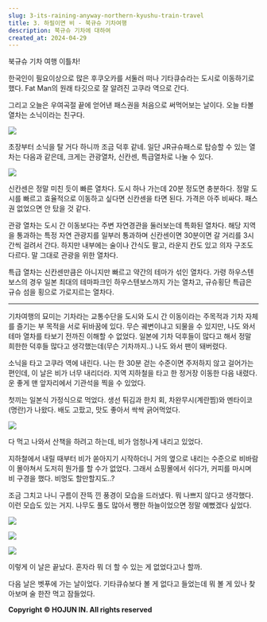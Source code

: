 ```yaml
---
slug: 3-its-raining-anyway-northern-kyushu-train-travel
title: 3. 하필이면 비 - 북규슈 기차여행
description: 북규슈 기차에 대하여
created_at: 2024-04-29
---
```


북규슈 기차 여행 이틀차!

한국인이 필요이상으로 많은 후쿠오카를 서둘러 떠나 기타큐슈라는 도시로 이동하기로 했다. Fat Man의 원래 타깃으로 잘 알려진 고쿠라
역으로 간다.

그리고 오늘은 우여곡절 끝에 얻어낸 패스권을 처음으로 써먹어보는 날이다. 오늘 타볼 열차는 소닉이라는 친구다.

![](http://t1.daumcdn.net/brunch/service/user/aVyy/image/GZhtb87_Lkla8iHDTHtNh54kbdE.jpeg)

초장부터 소닉을 탈 거다 하니까 조금 덕후 같네. 일단 JR규슈패스로 탑승할 수 있는 열차는 다음과 같은데, 크게는 관광열차, 신칸센,
특급열차로 나눌 수 있다.

![](http://t1.daumcdn.net/brunch/service/user/aVyy/image/nlgxcVjGXTkPvULG2UR6SUFWws4.png)

신칸센은 정말 미친 듯이 빠른 열차다. 도시 하나 가는데 20분 정도면 충분하다. 정말 도시를 빠르고 효율적으로 이동하고 싶다면 신칸센을
타면 된다. 가격은 아주 비싸다. 패스권 없었으면 안 탔을 것 같다.

관광 열차는 도시 간 이동보다는 주변 자연경관을 둘러보는데 특화된 열차다. 해당 지역을 통과하는 특정 자연 관광지를 일부러 통과하며
신칸센이면 30분이면 갈 거리를 3시간씩 걸려서 간다. 하지만 내부에는 술이나 간식도 팔고, 라운지 칸도 있고 의자 구조도 다르다. 말
그대로 관광을 위한 열차다.

특급 열차는 신칸센만큼은 아니지만 빠르고 약간의 테마가 섞인 열차다. 가령 하우스텐보스의 경우 일본 최대의 테마파크인 하우스텐보스까지 가는
열차고, 규슈횡단 특급은 규슈 섬을 횡으로 가로지르는 열차다.

---

기차여행의 묘미는 기차라는 교통수단을 도시와 도시 간 이동이라는 주목적과 기차 자체를 즐기는 부 목적을 서로 뒤바꿈에 있다. 무슨 궤변이냐고
되물을 수 있지만, 나도 와서 테마 열차를 타보기 전까진 이해할 수 없었다. 일본에 기차 덕후들이 많다고 해서 정말 희한한 덕후들 많다고
생각했는데(무슨 기차까지..) 나도 와서 팬이 돼버렸다.

소닉을 타고 고쿠라 역에 내린다. 나는 한 30분 걷는 수준이면 주저하지 않고 걸어가는 편인데, 이 날은 비가 너무 내리더라. 지역 지하철을
타고 한 정거장 이동한 다음 내렸다. 운 좋게 맨 앞자리에서 기관석을 찍을 수 있었다.

첫끼는 일본식 가정식으로 먹었다. 생선 튀김과 한치 회, 차완무시(계란찜)와 멘타이코(명란)가 나왔다. 배도 고팠고, 맛도 좋아서 싹싹
긁어먹었다.

![](http://t1.daumcdn.net/brunch/service/user/aVyy/image/1dfJXDZU_JYmVCTrNc-KzUIlZDc.HEIC)

다 먹고 나와서 산책을 하려고 하는데, 비가 엄청나게 내리고 있었다.

지하철에서 내릴 때부터 비가 쏟아지기 시작하더니 거의 옆으로 내리는 수준으로 비바람이 몰아쳐서 도저히 뭔가를 할 수가 없었다. 그래서
쇼핑몰에서 쉬다가, 커피를 마시며 비 구경을 했다. 비멍도 할만할지도..?

조금 그치고 나니 구름이 잔뜩 낀 풍경이 모습을 드러냈다. 뭐 나쁘지 않다고 생각했다. 이런 모습도 있는 거지. 나무도 풀도 많아서 쨍한
하늘이었으면 정말 예뻤겠다 싶었다.

![](http://t1.daumcdn.net/brunch/service/user/aVyy/image/4yu5ErrkaWiQYxq027Z56Yp4FA4.HEIC)

![](http://t1.daumcdn.net/brunch/service/user/aVyy/image/_ESBfiajhzfdhR4PQm1qvhJJO_8.heic)

![](http://t1.daumcdn.net/brunch/service/user/aVyy/image/Esm1VGVOO6eNzNB0rsutGLSErjU.heic)

이렇게 이 날은 끝났다. 혼자라 뭐 더 할 수 있는 게 없었다고나 할까.

다음 날은 벳푸에 가는 날이었다. 기타큐슈보다 볼 게 없다고 들었는데 뭐 볼 게 있나 찾아보며 술 한잔 먹고 잠들었다.


**Copyright © HOJUN IN. All rights reserved**